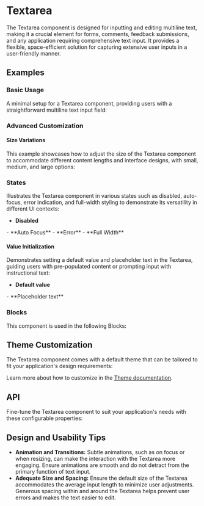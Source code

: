 
<Meta of={TextareaStories} />

# Textarea
The Textarea component is designed for inputting and editing multiline text, making it a crucial element for forms, comments, feedback submissions, and any application requiring comprehensive text input.
It provides a flexible, space-efficient solution for capturing extensive user inputs in a user-friendly manner.

## Examples
### Basic Usage
A minimal setup for a Textarea component, providing users with a straightforward multiline text input field:
<ToggleCanvas of={TextareaStories.Basic} storybook="components-form-textarea--basic" />
### Advanced Customization
#### Size Variations
This example showcases how to adjust the size of the Textarea component to accommodate different content lengths and interface designs, with small, medium, and large options:
<ToggleCanvas of={TextareaStories.Sizes} storybook="components-form-textarea--sizes" />
### States
Illustrates the Textarea component in various states such as disabled, auto-focus, error indication, and full-width styling to demonstrate its versatility in different UI contexts:
- **Disabled**
<ToggleCanvas of={TextareaStories.Disabled} storybook="components-form-textarea--disabled" />
- **Auto Focus**
<ToggleCanvas of={TextareaStories.AutoFocus} storybook="components-form-textarea--auto-focus" />
- **Error**
<ToggleCanvas of={TextareaStories.Error} storybook="components-form-textarea--error" />
- **Full Width**
<ToggleCanvas of={TextareaStories.FullWidth} storybook="components-form-textarea--full-width" />

#### Value Initialization
Demonstrates setting a default value and placeholder text in the Textarea, guiding users with pre-populated content or prompting input with instructional text:
- **Default value**
<ToggleCanvas of={TextareaStories.DefaultValue} storybook="components-form-textarea--default-value" />
- **Placeholder text**
<ToggleCanvas of={TextareaStories.Placeholder} storybook="components-form-textarea--placeholder" />

### Blocks
This component is used in the following Blocks:

<Cards>
  <Card title="Contact" href="/blocks/foundation/contact" />
  <Card title="Timeline" href="/blocks/foundation/timeline" />
</Cards>

## Theme Customization
The Textarea component comes with a default theme that can be tailored to fit your application's design requirements:

<ThemeRender theme={textareaTheme} />

Learn more about how to customize in the [Theme documentation](/docs/theme/getting-started).

## API
Fine-tune the Textarea component to suit your application's needs with these configurable properties:
<PropsTable name="Textarea" />

## Design and Usability Tips

- **Animation and Transitions:** Subtle animations, such as on focus or when resizing, can make the interaction with the Textarea more engaging. Ensure animations are smooth and do not detract from the primary function of text input.
- **Adequate Size and Spacing:** Ensure the default size of the Textarea accommodates the average input length to minimize user adjustments. Generous spacing within and around the Textarea helps prevent user errors and makes the text easier to edit.
